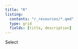 ```yaml
---
title: "R"
listing:
  contents: "r_resources/*.qmd"
  type: grid
  fields: [title, description]
---
```


Select